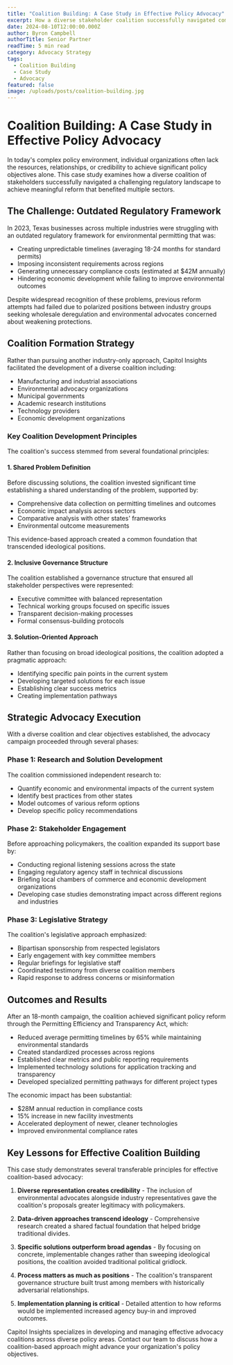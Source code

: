 ```yaml
---
title: "Coalition Building: A Case Study in Effective Policy Advocacy"
excerpt: How a diverse stakeholder coalition successfully navigated complex regulatory challenges through strategic alignment.
date: 2024-08-10T12:00:00.000Z
author: Byron Campbell
authorTitle: Senior Partner
readTime: 5 min read
category: Advocacy Strategy
tags:
  - Coalition Building
  - Case Study
  - Advocacy
featured: false
image: /uploads/posts/coalition-building.jpg
---
```


# Coalition Building: A Case Study in Effective Policy Advocacy

In today's complex policy environment, individual organizations often lack the resources, relationships, or credibility to achieve significant policy objectives alone. This case study examines how a diverse coalition of stakeholders successfully navigated a challenging regulatory landscape to achieve meaningful reform that benefited multiple sectors.

## The Challenge: Outdated Regulatory Framework

In 2023, Texas businesses across multiple industries were struggling with an outdated regulatory framework for environmental permitting that was:

- Creating unpredictable timelines (averaging 18-24 months for standard permits)
- Imposing inconsistent requirements across regions
- Generating unnecessary compliance costs (estimated at $42M annually)
- Hindering economic development while failing to improve environmental outcomes

Despite widespread recognition of these problems, previous reform attempts had failed due to polarized positions between industry groups seeking wholesale deregulation and environmental advocates concerned about weakening protections.

## Coalition Formation Strategy

Rather than pursuing another industry-only approach, Capitol Insights facilitated the development of a diverse coalition including:

- Manufacturing and industrial associations
- Environmental advocacy organizations
- Municipal governments
- Academic research institutions
- Technology providers
- Economic development organizations

### Key Coalition Development Principles

The coalition's success stemmed from several foundational principles:

#### 1. Shared Problem Definition

Before discussing solutions, the coalition invested significant time establishing a shared understanding of the problem, supported by:
- Comprehensive data collection on permitting timelines and outcomes
- Economic impact analysis across sectors
- Comparative analysis with other states' frameworks
- Environmental outcome measurements

This evidence-based approach created a common foundation that transcended ideological positions.

#### 2. Inclusive Governance Structure

The coalition established a governance structure that ensured all stakeholder perspectives were represented:
- Executive committee with balanced representation
- Technical working groups focused on specific issues
- Transparent decision-making processes
- Formal consensus-building protocols

#### 3. Solution-Oriented Approach

Rather than focusing on broad ideological positions, the coalition adopted a pragmatic approach:
- Identifying specific pain points in the current system
- Developing targeted solutions for each issue
- Establishing clear success metrics
- Creating implementation pathways

## Strategic Advocacy Execution

With a diverse coalition and clear objectives established, the advocacy campaign proceeded through several phases:

### Phase 1: Research and Solution Development

The coalition commissioned independent research to:
- Quantify economic and environmental impacts of the current system
- Identify best practices from other states
- Model outcomes of various reform options
- Develop specific policy recommendations

### Phase 2: Stakeholder Engagement

Before approaching policymakers, the coalition expanded its support base by:
- Conducting regional listening sessions across the state
- Engaging regulatory agency staff in technical discussions
- Briefing local chambers of commerce and economic development organizations
- Developing case studies demonstrating impact across different regions and industries

### Phase 3: Legislative Strategy

The coalition's legislative approach emphasized:
- Bipartisan sponsorship from respected legislators
- Early engagement with key committee members
- Regular briefings for legislative staff
- Coordinated testimony from diverse coalition members
- Rapid response to address concerns or misinformation

## Outcomes and Results

After an 18-month campaign, the coalition achieved significant policy reform through the Permitting Efficiency and Transparency Act, which:

- Reduced average permitting timelines by 65% while maintaining environmental standards
- Created standardized processes across regions
- Established clear metrics and public reporting requirements
- Implemented technology solutions for application tracking and transparency
- Developed specialized permitting pathways for different project types

The economic impact has been substantial:
- $28M annual reduction in compliance costs
- 15% increase in new facility investments
- Accelerated deployment of newer, cleaner technologies
- Improved environmental compliance rates

## Key Lessons for Effective Coalition Building

This case study demonstrates several transferable principles for effective coalition-based advocacy:

1. **Diverse representation creates credibility** - The inclusion of environmental advocates alongside industry representatives gave the coalition's proposals greater legitimacy with policymakers.

2. **Data-driven approaches transcend ideology** - Comprehensive research created a shared factual foundation that helped bridge traditional divides.

3. **Specific solutions outperform broad agendas** - By focusing on concrete, implementable changes rather than sweeping ideological positions, the coalition avoided traditional political gridlock.

4. **Process matters as much as positions** - The coalition's transparent governance structure built trust among members with historically adversarial relationships.

5. **Implementation planning is critical** - Detailed attention to how reforms would be implemented increased agency buy-in and improved outcomes.

Capitol Insights specializes in developing and managing effective advocacy coalitions across diverse policy areas. Contact our team to discuss how a coalition-based approach might advance your organization's policy objectives.
